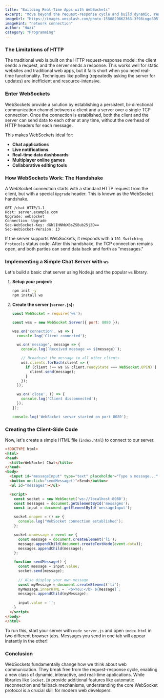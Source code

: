 ```yaml
---
title: "Building Real-Time Apps with WebSockets"
excerpt: "Move beyond the request-response cycle and build dynamic, real-time applications with WebSockets. Learn how they provide persistent, bi-directional communication for chat apps, live notifications, and more."
imageUrl: "https://images.unsplash.com/photo-1580829862368-3f98inge805?q=80&w=2070&auto=format&fit=crop"
imageHint: "network connection"
author: "Huzi"
category: "Programming"
---
```


### The Limitations of HTTP

The traditional web is built on the HTTP request-response model: the client sends a request, and the server sends a response. This works well for static websites and traditional web apps, but it falls short when you need real-time functionality. Techniques like polling (repeatedly asking the server for updates) are inefficient and resource-intensive.

### Enter WebSockets

WebSockets provide a solution by establishing a persistent, bi-directional communication channel between a client and a server over a single TCP connection. Once the connection is established, both the client and the server can send data to each other at any time, without the overhead of HTTP headers for each message.

This makes WebSockets ideal for:
-   **Chat applications**
-   **Live notifications**
-   **Real-time data dashboards**
-   **Multiplayer online games**
-   **Collaborative editing tools**

### How WebSockets Work: The Handshake

A WebSocket connection starts with a standard HTTP request from the client, but with a special `Upgrade` header. This is known as the WebSocket handshake.

```
GET /chat HTTP/1.1
Host: server.example.com
Upgrade: websocket
Connection: Upgrade
Sec-WebSocket-Key: dGhlIHNhbXBsZSBub25jZQ==
Sec-WebSocket-Version: 13
```

If the server supports WebSockets, it responds with a `101 Switching Protocols` status code. After this handshake, the TCP connection remains open, and both parties can send data back and forth as "messages."

### Implementing a Simple Chat Server with `ws`

Let's build a basic chat server using Node.js and the popular `ws` library.

1.  **Setup your project:**
    ```bash
    npm init -y
    npm install ws
    ```

2.  **Create the server (`server.js`):**

    ```javascript
    const WebSocket = require('ws');

    const wss = new WebSocket.Server({ port: 8080 });

    wss.on('connection', ws => {
      console.log('Client connected');

      ws.on('message', message => {
        console.log(`Received message => ${message}`);

        // Broadcast the message to all other clients
        wss.clients.forEach(client => {
          if (client !== ws && client.readyState === WebSocket.OPEN) {
            client.send(message);
          }
        });
      });

      ws.on('close', () => {
        console.log('Client disconnected');
      });
    });

    console.log('WebSocket server started on port 8080');
    ```

### Creating the Client-Side Code

Now, let's create a simple HTML file (`index.html`) to connect to our server.

```html
<!DOCTYPE html>
<html>
<head>
  <title>WebSocket Chat</title>
</head>
<body>
  <input id="messageInput" type="text" placeholder="Type a message..." />
  <button onclick="sendMessage()">Send</button>
  <ul id="messages"></ul>

  <script>
    const socket = new WebSocket('ws://localhost:8080');
    const messages = document.getElementById('messages');
    const input = document.getElementById('messageInput');

    socket.onopen = () => {
      console.log('WebSocket connection established');
    };

    socket.onmessage = event => {
      const message = document.createElement('li');
      message.appendChild(document.createTextNode(event.data));
      messages.appendChild(message);
    };

    function sendMessage() {
      const message = input.value;
      socket.send(message);
      
      // Also display your own message
      const myMessage = document.createElement('li');
      myMessage.innerHTML = `<b>You:</b> ${message}`;
      messages.appendChild(myMessage);
      
      input.value = '';
    }
  </script>
</body>
</html>
```

To run this, start your server with `node server.js` and open `index.html` in two different browser tabs. Messages you send in one tab will appear instantly in the other!

### Conclusion

WebSockets fundamentally change how we think about web communication. They break free from the request-response cycle, enabling a new class of dynamic, interactive, and real-time applications. While libraries like `Socket.IO` provide additional features like automatic reconnection and fallback mechanisms, understanding the core WebSocket protocol is a crucial skill for modern web developers.
